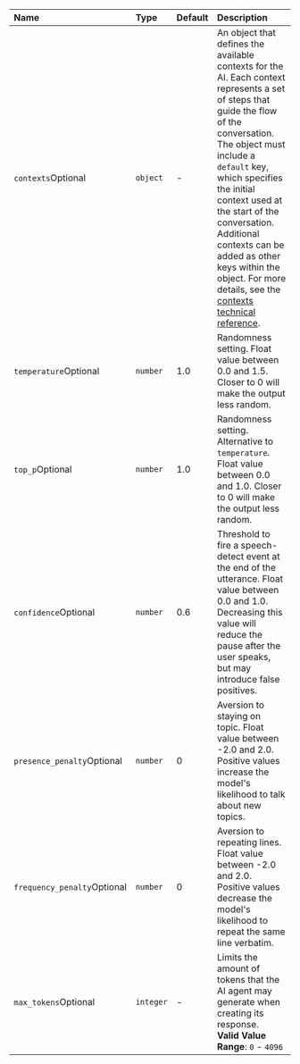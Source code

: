 [contexts]: /swml/methods/ai/prompt/contexts


| Name                                                                             | Type     | Default | Description                                                                                                                                                                                                                                                                                                            |
|:---------------------------------------------------------------------------------|:---------|:--------|:-----------------------------------------------------------------------------------------------------------------------------------------------------------------------------------------------------------------------------------------------------------------------------------------------------------------------|
| `contexts`<span className="optional-arg">Optional</span> | `object` | - | An object that defines the available contexts for the AI. Each context represents a set of steps that guide the flow of the conversation. The object must include a `default` key, which specifies the initial context used at the start of the conversation. Additional contexts can be added as other keys within the object. For more details, see the [contexts technical reference][contexts]. |
| `temperature`<span className="optional-arg">Optional</span>                      | `number` | 1.0     | Randomness setting. Float value between 0.0 and 1.5. Closer to 0 will make the output less random.                                                                                                                                                                                                                     |
| `top_p`<span className="optional-arg">Optional</span>                            | `number` | 1.0     | Randomness setting. Alternative to `temperature`. Float value between 0.0 and 1.0. Closer to 0 will make the output less random.                                                                                                                                                                                       |
| `confidence`<span className="optional-arg">Optional</span>                       | `number` | 0.6    | Threshold to fire a speech-detect event at the end of the utterance. Float value between 0.0 and 1.0. Decreasing this value will reduce the pause after the user speaks, but may introduce false positives.                                                                                                            |
| `presence_penalty`<span className="optional-arg">Optional</span>                 | `number` | 0       | Aversion to staying on topic. Float value between -2.0 and 2.0. Positive values increase the model's likelihood to talk about new topics.                                                                                                                                                                              |
| `frequency_penalty`<span className="optional-arg">Optional</span>                | `number` | 0       | Aversion to repeating lines. Float value between -2.0 and 2.0. Positive values decrease the model's likelihood to repeat the same line verbatim.                                                                                                                                                                       |
| `max_tokens`<span className="optional-arg">Optional</span> | `integer` | - | Limits the amount of tokens that the AI agent may generate when creating its response.<br />**Valid Value Range**: `0` - `4096`